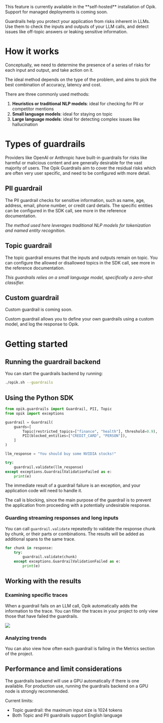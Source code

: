 <Tip>
  This feature is currently available in the **self-hosted** installation of Opik.  
  Support for managed deployments is coming soon.
</Tip>

Guardrails help you protect your application from risks inherent in LLMs. 
Use them to check the inputs and outputs of your LLM calls, and detect issues like 
off-topic answers or leaking sensitive information. 

# How it works 

Conceptually, we need to determine the presence of a series of risks for each input and 
output, and take action on it.

The ideal method depends on the type of the problem, 
and aims to pick the best combination of accuracy, latency and cost.

There are three commonly used methods:
1. **Heuristics or traditional NLP models**: ideal for checking for PII or competitor mentions
2. **Small language models**: ideal for staying on topic 
3. **Large language models**: ideal for detecting complex issues like hallucination 

# Types of guardrails

Providers like OpenAI or Anthropic have built-in guardrails for risks like harmful or 
malicious content and are generally desirable for the vast majority of users. 
The Opik Guardrails aim to cover the residual risks which are often very user specific, and need to be configured with more detail. 

## PII guardrail
The PII guardrail checks for sensitive information, such as name, age, address, email, phone number, or credit card details. 
The specific entities can be configured in the SDK call, see more in the reference documentation.

*The method used here leverages traditional NLP models for tokenization and named entity recognition.*

## Topic guardrail

The topic guardrail ensures that the inputs and outputs remain on topic. 
You can configure the allowed or disallowed topics in the SDK call, see more in the reference documentation. 

*This guardrails relies on a small language model, specifically a zero-shot classifier.*

## Custom guardrail
<Info>
Custom guardrail is coming soon.
</Info>

Custom guardrail allows you to define your own guardrails using a custom model, and log the response to Opik.

# Getting started 

## Running the guardrail backend

You can start the guardrails backend by running:

```bash
./opik.sh --guardrails 
```

## Using the Python SDK 

```python
from opik.guardrails import Guardrail, PII, Topic
from opik import exceptions

guardrail = Guardrail(
    guards=[
        Topic(restricted_topics=["finance", "health"], threshold=0.9),
        PII(blocked_entities=["CREDIT_CARD", "PERSON"]),
    ]
)

llm_response = "You should buy some NVIDIA stocks!"

try:
    guardrail.validate(llm_response)
except exceptions.GuardrailValidationFailed as e:
    print(e)
```

The immediate result of a guardrail failure is an exception, and your application code will need to handle it.

The call is blocking, since the main purpose of the guardrail is to prevent the application from proceeding with a potentially undesirable response.

### Guarding streaming responses and long inputs  

You can call `guardrail.validate` repeatedly to validate the response chunk by chunk, or their parts or combinations.
The results will be added as additional spans to the same trace.

```python
for chunk in response:
    try:
        guardrail.validate(chunk)
    except exceptions.GuardrailValidationFailed as e:
        print(e)
```

## Working with the results 

### Examining specific traces

When a guardrail fails on an LLM call, Opik automatically adds the information to the trace. 
You can filter the traces in your project to only view those that have failed the guardrails. 

<Frame>
  <img src="/img/production/guardrail_example.png" />
</Frame>

### Analyzing trends 

You can also view how often each guardrail is failing in the Metrics section of the project.


## Performance and limit considerations

The guardrails backend will use a GPU automatically if there is one available.
For production use, running the guardrails backend on a GPU node is strongly recommended. 

Current limits:

- Topic guardrail: the maximum input size is 1024 tokens
- Both Topic and PII guardrails support English language


